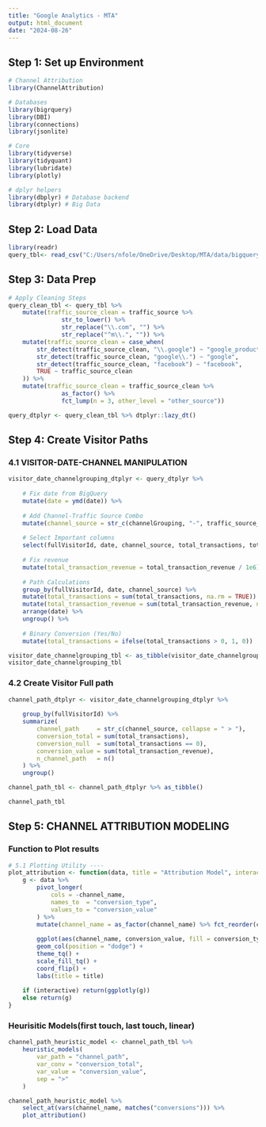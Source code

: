 ---
title: "Google Analytics - MTA"
output: html_document
date: "2024-08-26"
---

## Step 1: Set up Environment

```{r setup, include=FALSE}

# Channel Attribution
library(ChannelAttribution)

# Databases
library(bigrquery)
library(DBI)
library(connections)
library(jsonlite)

# Core
library(tidyverse)
library(tidyquant)
library(lubridate)
library(plotly)

# dplyr helpers
library(dbplyr) # Database backend
library(dtplyr) # Big Data

```

## Step 2: Load Data



```{r}
library(readr)
query_tbl<- read_csv("C:/Users/nfole/OneDrive/Desktop/MTA/data/bigquery_data.csv")
```

## Step 3: Data Prep


```{r}
# Apply Cleaning Steps
query_clean_tbl <- query_tbl %>% 
    mutate(traffic_source_clean = traffic_source %>% 
               str_to_lower() %>%
               str_replace("\\.com", "") %>%
               str_replace("^m\\.", "")) %>%
    mutate(traffic_source_clean = case_when(
        str_detect(traffic_source_clean, "\\.google") ~ "google_product",
        str_detect(traffic_source_clean, "google\\.") ~ "google",
        str_detect(traffic_source_clean, "facebook") ~ "facebook",
        TRUE ~ traffic_source_clean
    )) %>%
    mutate(traffic_source_clean = traffic_source_clean %>%
               as_factor() %>%
               fct_lump(n = 3, other_level = "other_source"))

query_dtplyr <- query_clean_tbl %>% dtplyr::lazy_dt()


```

## Step 4: Create Visitor Paths

### 4.1 VISITOR-DATE-CHANNEL MANIPULATION

```{r}

visitor_date_channelgrouping_dtplyr <- query_dtplyr %>%
    
    # Fix date from BigQuery
    mutate(date = ymd(date)) %>%
    
    # Add Channel-Traffic Source Combo
    mutate(channel_source = str_c(channelGrouping, "-", traffic_source_clean)) %>%
    
    # Select Important columns
    select(fullVisitorId, date, channel_source, total_transactions, total_transaction_revenue) %>%
    
    # Fix revenue
    mutate(total_transaction_revenue = total_transaction_revenue / 1e6) %>%
    
    # Path Calculations
    group_by(fullVisitorId, date, channel_source) %>%
    mutate(total_transactions = sum(total_transactions, na.rm = TRUE)) %>%
    mutate(total_transaction_revenue = sum(total_transaction_revenue, na.rm = TRUE)) %>%
    arrange(date) %>%
    ungroup() %>%
    
    # Binary Conversion (Yes/No)
    mutate(total_transactions = ifelse(total_transactions > 0, 1, 0))

visitor_date_channelgrouping_tbl <- as_tibble(visitor_date_channelgrouping_dtplyr)
visitor_date_channelgrouping_tbl
```

### 4.2 Create Visitor Full path

```{r}

channel_path_dtplyr <- visitor_date_channelgrouping_dtplyr %>%
    
    group_by(fullVisitorId) %>%
    summarize(
        channel_path     = str_c(channel_source, collapse = " > "),
        conversion_total = sum(total_transactions),
        conversion_null  = sum(total_transactions == 0),
        conversion_value = sum(total_transaction_revenue),
        n_channel_path   = n()
    ) %>%
    ungroup() 

channel_path_tbl <- channel_path_dtplyr %>% as_tibble()

channel_path_tbl
```





## Step 5: CHANNEL ATTRIBUTION MODELING 

### Function to Plot results

```{r}
# 5.1 Plotting Utility ----
plot_attribution <- function(data, title = "Attribution Model", interactive = TRUE) {
    g <- data %>%
        pivot_longer(
            cols = -channel_name,
            names_to  = "conversion_type",
            values_to = "conversion_value"
        ) %>%
        mutate(channel_name = as_factor(channel_name) %>% fct_reorder(conversion_value)) %>%
        
        ggplot(aes(channel_name, conversion_value, fill = conversion_type)) +
        geom_col(position = "dodge") +
        theme_tq() +
        scale_fill_tq() +
        coord_flip() +
        labs(title = title)
    
    if (interactive) return(ggplotly(g))
    else return(g)
}
```

### Heurisitic Models(first touch, last touch, linear)
```{r}


channel_path_heuristic_model <- channel_path_tbl %>%
    heuristic_models(
        var_path = "channel_path",
        var_conv = "conversion_total",
        var_value = "conversion_value",
        sep = ">"
    )

channel_path_heuristic_model %>%
    select_at(vars(channel_name, matches("conversions"))) %>%
    plot_attribution()

```